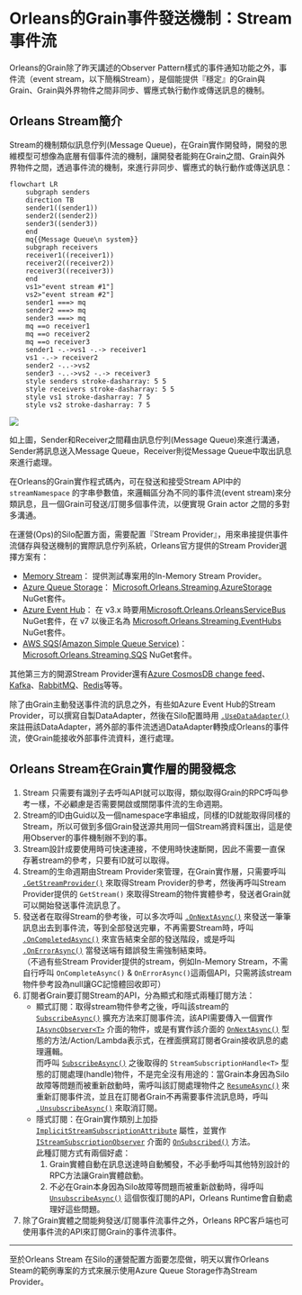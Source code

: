 # Orleans的Grain事件發送機制：Stream事件流

Orleans的Grain除了昨天講述的Observer Pattern樣式的事件通知功能之外，事件流（event stream，以下簡稱Stream），是個能提供『穩定』的Grain與Grain、Grain與外界物件之間非同步、響應式執行動作或傳送訊息的機制。

## Orleans Stream簡介

Stream的機制類似訊息佇列(Message Queue)，在Grain實作開發時，開發的思維模型可想像為底層有個事件流的機制，讓開發者能夠在Grain之間、Grain與外界物件之間，透過事件流的機制，來進行非同步、響應式的執行動作或傳送訊息：

::: {.content-visible when-format="markdown"}
```mermaid
flowchart LR
    subgraph senders
    direction TB
    sender1((sender1))
    sender2((sender2))
    sender3((sender3))
    end
    mq{{Message Queue\n system}}
    subgraph receivers
    receiver1((receiver1))
    receiver2((receiver2))
    receiver3((receiver3))
    end
    vs1>"event stream #1"]
    vs2>"event stream #2"]
    sender1 ===> mq
    sender2 ===> mq
    sender3 ===> mq
    mq ==o receiver1
    mq ==o receiver2
    mq ==o receiver3
    sender1 -.->vs1 -.-> receiver1
    vs1 -.-> receiver2
    sender2 -..->vs2
    sender3 -..->vs2 -.-> receiver3
    style senders stroke-dasharray: 5 5
    style receivers stroke-dasharray: 5 5
    style vs1 stroke-dasharray: 7 5
    style vs2 stroke-dasharray: 7 5
```
:::

::: {.content-hidden unless-format="docx"}
![](./mermaid-diagram.png)
:::

如上圖，Sender和Receiver之間藉由訊息佇列(Message Queue)來進行溝通，Sender將訊息送入Message Queue，Receiver則從Message Queue中取出訊息來進行處理。

在Orleans的Grain實作程式碼內，可在發送和接受Stream API中的 `streamNamespace` 的字串參數值，來邏輯區分為不同的事件流(event stream)來分類訊息，且一個Grain可發送/訂閱多個事件流，以便實現 Grain actor 之間的多對多溝通。

在運營(Ops)的Silo配置方面，需要配置『Stream Provider』，用來串接提供事件流儲存與發送機制的實際訊息佇列系統，Orleans官方提供的Stream Provider選擇方案有：

* [Memory Stream](https://learn.microsoft.com/dotnet/api/orleans.hosting.silobuildermemorystreamextensions.addmemorystreams)： 提供測試專案用的In-Memory Stream Provider。
* [Azure Queue Storage](https://azure.microsoft.com/products/storage/queues)： [Microsoft.Orleans.Streaming.AzureStorage](https://www.nuget.org/packages/Microsoft.Orleans.Streaming.AzureStorage) NuGet套件。
* [Azure Event Hub](https://azure.microsoft.com/products/event-hubs)： 在 v3.x 時要用[Microsoft.Orleans.OrleansServiceBus](https://www.nuget.org/packages/Microsoft.Orleans.OrleansServiceBus) NuGet套件，在 v7 以後正名為 [Microsoft.Orleans.Streaming.EventHubs](https://www.nuget.org/packages/Microsoft.Orleans.Streaming.EventHubs) NuGet套件。
* [AWS SQS(Amazon Simple Queue Service)](https://aws.amazon.com/sqs)： [Microsoft.Orleans.Streaming.SQS](https://www.nuget.org/packages/Microsoft.Orleans.Streaming.SQS) NuGet套件。

其他第三方的開源Stream Provider還有[Azure CosmosDB change feed](https://github.com/OrleansContrib/Orleans.CosmosDB)、[Kafka](https://github.com/OrleansContrib/Orleans.Streams.Kafka)、[RabbitMQ](https://github.com/KevinCathcart/Orleans.Streams.RabbitMqStreamProvider)、[Redis](https://github.com/berdon/Orleans.Providers.Redis)等等。

除了由Grain主動發送事件流的訊息之外，有些如Azure Event Hub的Stream Provider，可以撰寫自製DataAdapter，然後在Silo配置時用 [`.UseDataAdapter()`](https://learn.microsoft.com/dotnet/api/orleans.hosting.eventhubstreamconfiguratorextensions.usedataadapter) 來註冊該DataAdapter，將外部的事件流透過DataAdapter轉換成Orleans的事件流，使Grain能接收外部事件流資料，進行處理。

## Orleans Stream在Grain實作層的開發概念

1. Stream 只需要有識別子去呼叫API就可以取得，類似取得Grain的RPC呼叫參考一樣，不必顧慮是否需要開啟或關閉事件流的生命週期。
2. Stream的ID由Guid以及一個namespace字串組成，同樣的ID就能取得同樣的Stream，所以可做到多個Grain發送源共用同一個Stream將資料匯出，這是使用Observer的事件機制辦不到的事。
3. Stream設計成要使用時可快速連接，不使用時快速斷開，因此不需要一直保存著stream的參考，只要有ID就可以取得。
4. Stream的生命週期由Stream Provider來管理，在Grain實作層，只需要呼叫 [`.GetStreamProvider()`](https://learn.microsoft.com/dotnet/api/orleans.grain.getstreamprovider) 來取得Stream Provider的參考，然後再呼叫Stream Provider提供的 `GetStream()` 來取得Stream的物件實體參考，發送者Grain就可以開始發送事件流訊息了。
5. 發送者在取得Stream的參考後，可以多次呼叫 [`.OnNextAsync()`](https://learn.microsoft.com/dotnet/api/orleans.streams.iasyncobserver-1.onnextasync) 來發送一筆筆訊息出去到事件流，等到全部發送完畢，不再需要Stream時，呼叫 [`.OnCompletedAsync()`](https://learn.microsoft.com/dotnet/api/orleans.streams.iasyncobserver-1.oncompletedasync) 來宣告結束全部的發送階段，或是呼叫 [`.OnErrorAsync()`](https://learn.microsoft.com/dotnet/api/orleans.streams.iasyncobserver-1.onerrorasync) 當發送端有錯誤發生需強制結束時。  
（不過有些Stream Provider提供的stream，例如In-Memory Stream，不需自行呼叫 `OnCompleteAsync()` & `OnErrorAsync()`這兩個API，只需將該stream物件參考設為null讓GC記憶體回收即可） 
6. 訂閱者Grain要訂閱Stream的API，分為顯式和隱式兩種訂閱方法：
    * 顯式訂閱：取得stream物件參考之後，呼叫該stream的 [`SubscribeAsync()`](https://learn.microsoft.com/dotnet/api/orleans.streams.asyncobservableextensions.subscribeasync) 擴充方法來訂閱事件流，該API需要傳入一個實作 [`IAsyncObserver<T>`](https://learn.microsoft.com/dotnet/api/orleans.streams.iasyncobserver-1) 介面的物件，或是有實作該介面的 [`OnNextAsync()`](https://learn.microsoft.com/dotnet/api/orleans.streams.iasyncobserver-1.onnextasync) 型態的方法/Action/Lambda表示式，在裡面撰寫訂閱者Grain接收訊息的處理邏輯。  
      而呼叫 [`SubscribeAsync()`](https://learn.microsoft.com/dotnet/api/orleans.streams.asyncobservableextensions.subscribeasync) 之後取得的 `StreamSubscriptionHandle<T>` 型態的訂閱處理(handle)物件，不是完全沒有用途的：當Grain本身因為Silo故障等問題而被重新啟動時，需呼叫該訂閱處理物件之 [`ResumeAsync()`](https://learn.microsoft.com/dotnet/api/orleans.streams.streamsubscriptionhandle-1.resumeasync) 來重新訂閱事件流，並且在訂閱者Grain不再需要事件流訊息時，呼叫 [`.UnsubscribeAsync()`](https://learn.microsoft.com/dotnet/api/orleans.streams.iasyncobserver-1.unsubscribeasync) 來取消訂閱。
    * 隱式訂閱：在Grain實作類別上加掛 [`ImplicitStreamSubscriptionAttribute`](https://learn.microsoft.com/dotnet/api/orleans.implicitstreamsubscriptionattribute) 屬性，並實作 [`IStreamSubscriptionObserver`](https://learn.microsoft.com/dotnet/api/orleans.streams.core.istreamsubscriptionobserver) 介面的 [`OnSubscribed()`](https://learn.microsoft.com/dotnet/api/orleans.streams.core.istreamsubscriptionobserver.onsubscribed) 方法。  
      此種訂閱方式有兩個好處：  
        1. Grain實體自動在訊息送達時自動觸發，不必手動呼叫其他特別設計的RPC方法讓Grain實體啟動。   
        2. 不必在Grain本身因為Silo故障等問題而被重新啟動時，得呼叫 [`UnsubscribeAsync()`](https://learn.microsoft.com/dotnet/api/orleans.streams.iasyncobserver-1.unsubscribeasync) 這個恢復訂閱的API，Orleans Runtime會自動處理好這些問題。
7.  除了Grain實體之間能夠發送/訂閱事件流事件之外，Orleans RPC客戶端也可使用事件流的API來訂閱Grain的事件流事件。

---

至於Orleans Stream 在Silo的運營配置方面要怎麼做，明天以實作Orleans Steam的範例專案的方式來展示使用Azure Queue Storage作為Stream Provider。
